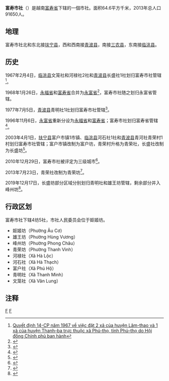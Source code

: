 {{Infobox Settlement
|name                   = 富寿市社
|settlement_type        = 市社
|official_name          = 
|other_name             = 
|native_name            = {{lang|vi|Thị xã Phú Thọ}}
|nickname               = 
|motto                  = 
|image_skyline          = Đồi chè ở Phú Thọ.jpg
|imagesize              = 
|image_caption          = 
|image_flag             = 
|flag_size              = 
|image_seal             = 
|seal_size              = 
|image_shield           = 
|shield_size            = 
|image_blank_emblem     = 
|blank_emblem_size      = 
|image_map              = {{Infobox mapframe|frame-width=250|zoom=11}}
|mapsize                = 
|map_caption            = 
|image_map1             = 
|mapsize1               = 
|map_caption1           = 
|pushpin_map            = Vietnam
|pushpin_label_position = bottom
|pushpin_map_caption    = 
|pushpin_map1           = 
|pushpin_label_position1= 
|pushpin_map_caption1   = 
|subdivision_type       = 国家
|subdivision_name       = {{flag|Vietnam}}
|subdivision_type1      = [[越南行政区划|省]]
|subdivision_name1      = [[富寿省|富寿省]]
|subdivision_type2      = 行政区划
|subdivision_name2      = 4坊5社
|subdivision_type3      = 
|subdivision_name3      = 
|seat_type              = 
|seat                   = 
|government_type        = 
|leader_title           = 
|leader_name            = 
|leader_title1          = 
|leader_name1           = 
|established_title      = 
|established_date       = 
|area_magnitude         = 
|unit_pref              = 
|area_footnotes         = 
|area_total_km2         = 64.6
|area_land_km2          = 
|area_water_km2         = 
|area_water_percent     = 
|area_urban_km2         = 
|area_metro_km2         = 
|population_as_of       = 2013年
|population_footnotes   = 
|population_note        = 
|population_total       = 91650
|population_density_km2 = auto
|population_metro             = 
|population_density_metro_km2 = 
|population_urban             = 
|population_density_urban_km2 = 
|timezone               = [[越南标准时间|越南标准时间]]
|utc_offset             = +7
|elevation_footnotes    = 
|elevation_m            = 
|coor_type              = 
|coordinates            = 
|postal_code_type       = 
|postal_code            = 
|area_code              = 
|website                = [http://thixaphutho.gov.vn/vi-VN/home.aspx 富寿市社电子信息门户网站]
|footnotes              = 
}}
'''富寿市社'''（{{vie|v='''Thị Xã Phú Thọ'''|hn=市社富壽}}）是越南[[富寿省|富寿省]]下辖的一個市社。面积64.6平方千米，2013年总人口91650人。

==地理==
富寿市社北和东北接[[扶宁县|扶宁县]]，西和西南接[[青波县|青波县]]，南接[[三农县|三农县]]，东南接[[临洮县_(越南)|临洮县]]。

==历史==
1967年2月4日，[[临洮县_(越南)|临洮县]]文笼社和河禄社2社和[[青波县|青波县]]长盛社1社划归富寿市社管辖<ref>[https://thuvienphapluat.vn/van-ban/Bo-may-hanh-chinh/Quyet-dinh-14-CP-dat-2-xa-huyen-Lam-thao-1-xa-huyen-Thanh-ba-thuoc-xa-Phu-tho-tinh-Phu-tho-18199.aspx Quyết định 14-CP năm 1967 về việc đặt 2 xã của huyện Lâm-thao và 1 xã của huyện Thanh–ba trực thuộc xã Phú-thọ, tỉnh Phú–thọ do Hội đồng Chính phủ ban hành]</ref>。

1968年1月26日，[[永福省|永福省]]和[[富寿省|富寿省]]合并为[[永富省|永富省]]<ref>{{Cite web |url=https://thuvienphapluat.vn/van-ban/Bo-may-hanh-chinh/Nghi-quyet-504-NQ-TVQH-phe-chuan-hop-nhat-hai-tinh-Vinh-Phuc-va-Phu-Tho-thanh-Vinh-Phu-va-hop-nhat-hai-tinh-Hai-Duong-va-Hung-Yen-thanh-Hai-Hung/18359/noi-dung.aspx |title=Nghị quyết số 504-NQ/TVQH về việc phê chuẩn việc hợp nhất hai tỉnh Vĩnh Phúc và Phú Thọ thành một tỉnh lấy tên là tỉnh Vĩnh Phú và việc hợp nhất hai tỉnh Hải Dương và Hưng Yên thành một tỉnh lấy tên là tỉnh Hải Hưng do Ủy ban thường vụ Quốc Hội ban hành |accessdate=2020-04-04 |archive-date=2020-04-05 |archive-url=https://web.archive.org/web/20200405084453/https://thuvienphapluat.vn/van-ban/Bo-may-hanh-chinh/Nghi-quyet-504-NQ-TVQH-phe-chuan-hop-nhat-hai-tinh-Vinh-Phuc-va-Phu-Tho-thanh-Vinh-Phu-va-hop-nhat-hai-tinh-Hai-Duong-va-Hung-Yen-thanh-Hai-Hung/18359/noi-dung.aspx |dead-url=no }}</ref>，富寿市社随之划归永富省管辖。

1977年7月5日，[[青波县|青波县]]青明社1社划归富寿市社管辖<ref>{{Cite web |url=https://thuvienphapluat.vn/van-ban/Bo-may-hanh-chinh/Quyet-dinh-178-CP-hop-nhat-dieu-chinh-dia-gioi-huyen-thuoc-tinh-Vinh-Phu-57438.aspx |title=Quyết định 178-CP năm 1977 về việc hợp nhất và điều chỉnh địa giới một số huyện thuộc tỉnh Vĩnh Phú do Hội đồng Chính phủ ban hành |accessdate=2020-04-04 |archive-date=2020-04-01 |archive-url=https://web.archive.org/web/20200401172322/https://thuvienphapluat.vn/van-ban/Bo-may-hanh-chinh/Quyet-dinh-178-CP-hop-nhat-dieu-chinh-dia-gioi-huyen-thuoc-tinh-Vinh-Phu-57438.aspx |dead-url=no }}</ref>。

1996年11月6日，[[永富省|永富省]]重新分设为[[永福省|永福省]]和[[富寿省|富寿省]]；富寿市社划归富寿省管辖<ref>{{Cite web |url=https://thuvienphapluat.vn/van-ban/Bo-may-hanh-chinh/Nghi-quyet-chia-va-dieu-chinh-dia-gioi-hanh-chinh-tinh-40091.aspx |title=Nghị quyết về việc chia và điều chỉnh địa giới hành chính một số tỉnh do Quốc Hội ban hành |accessdate=2020-04-04 |archive-date=2017-08-30 |archive-url=https://web.archive.org/web/20170830234714/https://thuvienphapluat.vn/van-ban/Bo-may-hanh-chinh/Nghi-quyet-chia-va-dieu-chinh-dia-gioi-hanh-chinh-tinh-40091.aspx |dead-url=no }}</ref>。

2003年4月1日，[[扶宁县|扶宁县]]富户市镇1市镇、[[临洮县_(越南)|临洮县]]河石社1社和[[青波县|青波县]]青河社青荣村1村划归富寿市社管辖；富户市镇改制为富户坊，青荣村升格为青荣社，长盛社改制为长盛坊<ref>{{Cite web |url=https://thuvienphapluat.vn/van-ban/Bat-dong-san/Nghi-dinh-32-2003-ND-CP-dieu-chinh-dia-gioi-hanh-chinh-mo-rong-thi-xa-Phu-Tho-thanh-lap-xa-phuong-thuoc-thi-xa-Phu-Tho-huyen-Doan-Hung-tinh-Phu-Tho-6902.aspx |title=Nghị định 32/2003/NĐ-CP về việc điều chỉnh địa giới hành chính mở rộng thị xã Phú Thọ, thành lập xã, phường thuộc thị xã Phú Thọ và huyện Đoan Hùng, tỉnh Phú Thọ |access-date=2020-04-04 |archive-date=2021-02-08 |archive-url=https://web.archive.org/web/20210208012226/https://thuvienphapluat.vn/van-ban/Bat-dong-san/Nghi-dinh-32-2003-ND-CP-dieu-chinh-dia-gioi-hanh-chinh-mo-rong-thi-xa-Phu-Tho-thanh-lap-xa-phuong-thuoc-thi-xa-Phu-Tho-huyen-Doan-Hung-tinh-Phu-Tho-6902.aspx |dead-url=no }}</ref>。

2010年12月29日，富寿市社被评定为三级城市<ref>{{Cite web |url=https://thuvienphapluat.vn/van-ban/Xay-dung-Do-thi/Quyet-dinh-so-1144-QD-BXD-Cong-nhan-thi-xa-Phu-Tho-tinh-Phu-Tho-l-116982.aspx |title=Quyết định 1144 /QĐ-BXD năm 2010 Công nhận thị xã Phú Thọ, tỉnh Phú Thọ là đô thị loại III do Bộ trưởng Bộ xây dựng ban hành |access-date=2020-04-04 |archive-date=2021-02-08 |archive-url=https://web.archive.org/web/20210208012303/https://thuvienphapluat.vn/van-ban/Xay-dung-Do-thi/Quyet-dinh-so-1144-QD-BXD-Cong-nhan-thi-xa-Phu-Tho-tinh-Phu-Tho-l-116982.aspx |dead-url=no }}</ref>。

2013年7月23日，青荣社改制为青荣坊<ref>{{Cite web |url=https://thuvienphapluat.vn/van-ban/Bo-may-hanh-chinh/Nghi-quyet-88-NQ-CP-nam-2013-thanh-lap-phuong-Thanh-Vinh-tinh-Phu-Tho-201825.aspx |title=Nghị quyết 88/NQ-CP năm 2013 thành lập phường Thanh Vinh thuộc thị xã Phú Thọ, tỉnh Phú Thọ do Chính phủ ban hành |access-date=2020-04-04 |archive-date=2017-07-23 |archive-url=https://web.archive.org/web/20170723215418/https://thuvienphapluat.vn/van-ban/Bo-may-hanh-chinh/Nghi-quyet-88-NQ-CP-nam-2013-thanh-lap-phuong-Thanh-Vinh-tinh-Phu-Tho-201825.aspx |dead-url=no }}</ref>。

2019年12月17日，长盛坊部分区域分别划归青明社和雄王坊管辖，剩余部分并入峰州坊<ref>{{Cite web |url=http://vanban.chinhphu.vn/portal/page/portal/chinhphu/hethongvanban?mode=detail&document_id=198693 |title=Nghị quyết số 828/NQ-UBTVQH14 của ỦY BAN THƯỜNG VỤ QUỐC HỘI : Về việc sắp xếp các đơn vị hành chính cấp xã thuộc tỉnh Phú Thọ |accessdate=2019-12-29 |archive-date=2020-04-01 |archive-url=https://web.archive.org/web/20200401172500/http://vanban.chinhphu.vn/portal/page/portal/chinhphu/hethongvanban?mode=detail&document_id=198693 |dead-url=no }}</ref>。

==行政区划==
富寿市社下辖4坊5社，市社人民委员会位于妪姬坊。
*妪姬坊（Phường Âu Cơ）
*雄王坊（Phường Hùng Vương）
*峰州坊（Phường Phong Châu）
*青荣坊（Phường Thanh Vinh）
*河禄社（Xã Hà Lộc）
*河石社（Xã Hà Thạch）
*富户社（Xã Phú Hộ）
*青明社（Xã Thanh Minh）
*文笼社（Xã Văn Lung）

==注释==
{{reflist}}

{{富寿省行政区划}}
{{越南东北部之县市镇区域划分}}

[[Category:越南市社|F]]
[[Category:富寿省|F]]